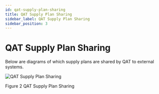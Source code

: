 ```yaml
---
id: qat-supply-plan-sharing 
title: QAT Supply Plan Sharing
sidebar_label: QAT Supply Plan Sharing
sidebar_position: 3
---
```


# QAT Supply Plan Sharing

Below are diagrams of which supply plans are shared by QAT to external systems.

![QAT Supply Plan Sharing](/diagrams/QAT-supply-plan-flow.png)

Figure 2 QAT Supply Plan Sharing